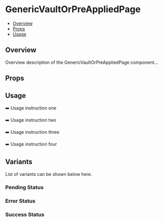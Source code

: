 

<Meta of={GenericVaultOrPreAppliedPage} />

# GenericVaultOrPreAppliedPage

- [Overview](#overview)
- [Props](#props)
- [Usage](#usage)

## Overview
Overview description of the GenericVaultOrPreAppliedPage component...

## Props
<Controls />

## Usage
➡️ Usage instruction one

➡️ Usage instruction two

➡️ Usage instruction three

➡️ Usage instruction four

## Variants
List of variants can be shown below here.

### Pending Status
<Canvas of={GenericVaultOrPreAppliedPage.Loading} />

### Error Status
<Canvas of={GenericVaultOrPreAppliedPage.Error} />

### Success Status
<Canvas of={GenericVaultOrPreAppliedPage.Success} />

